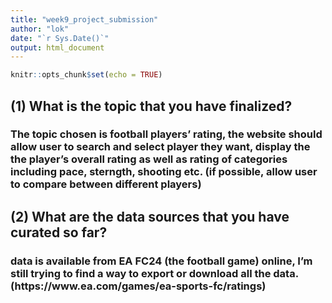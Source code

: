 ```yaml
---
title: "week9_project_submission"
author: "lok"
date: "`r Sys.Date()`"
output: html_document
---
```


```r
knitr::opts_chunk$set(echo = TRUE)
```

## (1) What is the topic that you have finalized?

### The topic chosen is football players' rating, the website should allow user to search and select player they want, display the the player's overall rating as well as rating of categories including pace, sterngth, shooting etc. (if possible, allow user to compare between different players)



## (2) What are the data sources that you have curated so far?

### data is available from EA FC24 (the football game) online, I'm still trying to find a way to export or download all the data. (https://www.ea.com/games/ea-sports-fc/ratings)
